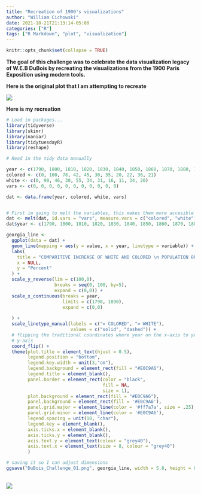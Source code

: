 ```yaml
---
title: "Recreation of 1900's visualizations"
author: "William Cichowski"
date: 2021-10-21T21:13:14-05:00
categories: ["R"]
tags: ["R Markdown", "plot", "visualization"]
---
```


```r
knitr::opts_chunk$set(collapse = TRUE)
```

**The goal of this challenge was to celebrate the data visualization legacy of W.E.B DuBois by recreating the visualizations from the 1900 Paris Exposition using modern tools.**

**Here is the original plot that I am attempting to recreate**
<br>

![](debous1.png)

**Here is my recreation**
```r
# Load in packages...
library(tidyverse)
library(skimr)
library(naniar)
library(tidytuesdayR)
library(reshape)
```

```r

# Read in the tidy data manually

year <- c(1790, 1800, 1810, 1820, 1830, 1840, 1850, 1860, 1870, 1880, 1890)
colored <- c(0, 100, 78, 42, 45, 30, 35, 20, 22, 36, 21)
white <- c(0, 90, 46, 30, 55, 34, 31, 16, 11, 34, 20)
vars <- c(0, 0, 0, 0, 0, 0, 0, 0, 0, 0, 0)

dat <- data.frame(year, colored, white, vars)


# First im going to melt the variables, this makes them more accesible
dat <- melt(dat, id.vars = "vars", measure.vars = c("colored", "white")) 
dat$year <- c(1790, 1800, 1810, 1820, 1830, 1840, 1850, 1860, 1870, 1880, 1890)

georgia_line <-
  ggplot(data = dat) +
  geom_line(mapping = aes(y = value, x = year, linetype = variable)) +
  labs(
    title = "COMPARITIVE INCREASE OF WHITE AND COLORED \n POPULATION OF GEORGIA.",
    x = NULL,
    y = "Percent"
  ) +
  scale_y_reverse(lim = c(100,0),
                  breaks = seq(0, 100, by=5),
                  expand = c(0,0)) +
  scale_x_continuous(breaks = year,
                     limits = c(1790, 1890),
                     expand = c(0,0)
                                
  ) +
  scale_linetype_manual(labels = c("= COLORED", "= WHITE"),
                        values = c("solid", "dashed")) +
  # flipping the traditional coordinates where year on the x-axis to year on the
  # y-axis
  coord_flip() +
  theme(plot.title = element_text(hjust = 0.5),
        legend.position = "bottom",
        legend.key.width = unit(3,"cm"),
        legend.background = element_rect(fill = "#E0C9A6"),
        legend.title = element_blank(),
        panel.border = element_rect(color = "black",
                                    fill = NA,
                                    size = 1),
        plot.background = element_rect(fill = "#E0C9A6"),
        panel.background = element_rect(fill = '#E0C9A6'),
        panel.grid.major = element_line(color = '#ff7a7a', size = .25),
        panel.grid.minor = element_line(color = '#E0C9A6'),
        legend.spacing = unit(10, "char"),
        legend.key = element_blank(),
        axis.ticks.x = element_blank(),
        axis.ticks.y = element_blank(),
        axis.text.y = element_text(colour = "grey40"),
        axis.text.x = element_text(size = 8, colour = "grey40")
        )

# saving it so I can adjust dimensions
ggsave("DuBois_Challenge_01.png", georgia_line, width = 5.8, height = 8.5)

```
<br>
![](DuBois_Challenge_01.png)


